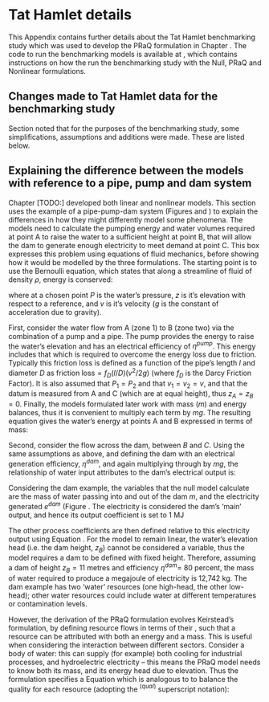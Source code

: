 # Tat Hamlet details {#sec:tat-details}

This Appendix contains further details about the Tat Hamlet benchmarking study which was used to develop the PRaQ formulation in Chapter \ref{sec:model-dev}. The code to run the benchmarking models is available at \url{https://github.com/tomravalde/model-development-code/tree/develop}, which contains instructions on how the run the benchmarking study with the Null, PRaQ and Nonlinear formulations.

## Changes made to Tat Hamlet data for the benchmarking study {#sec:tat-changes}

Section \ref{sec:tat-case-study} noted that for the purposes of the benchmarking study, some simplifications, assumptions and additions were made. These are listed below.

\begin{description}

\item [Simplifications] help ensure the benchmark study is user-friendly:

\begin{itemize}
\item The commercial sector (i.e. the shops, which sells 'final goods') will be ignored. These goods are directly imported, and are thus not managed by processes, so add nothing to the benchmark study
\item Amalgamate all livestock (chickens, dogs, buffalo, and cows) into a single 'livestock' category which produces all livestock products in the village (meat, dairy, and manure).
\item Amalgamate all agricultural activities into a single 'agriculture' category which produces all agricultural produced in the village (firewood, swidden, green manure, vegetables)
\end{itemize}

\item [Assumptions] account for the fact that the literature does not resolve Tat's energy flows down to their final use:

\begin{itemize}
\item Tat's total electricity use are split equally between domestic, agriculture, and water pumping purposes.
\item Tat's total heat output  = 5375.6 GJ/year [TODO: check source]. Assume this is split between domestic heating, cooking, and domestic hot water
\end{itemize}

\item [Additions] give the benchmarking study greater ability to test different types of formulation:

\begin{itemize}
\item A dam is added to the village. This generates electricity from the river water. As shown below, this will enable two types of linear formulation, and one type of nonlinear to be compared for their performance.
\item Each household will include cooking, space heating, and hot water heating processes.
\item The literature does not provide any spatial information regarding the point of demand and the location of processes. In order that the benchmarking can consider spatial disaggregation, Tat will be divided into four zones (each of which have equal demands for resources).
\end{itemize}

\end{description}

<!--
- literature seeks to understand the socio-environmental aspects of rural living, through a metabolism study of Tat Hamlet
- 105 households
- Average size = 4.4 people
- 69 hectares of farmland
- Small river, to supply the paddy field
- mainly agricultural community:
	- Wet rice paddy fileds
	- Swidden cultivation
	- Livestock
	- Collecting products from the forest, including non-timber forest products (NTFP) such as bamboo shoots, cassava roots and Canna, sold to visiting traders.
- Electricity available since 2001
- Dirt road (parallel to the river)
- Houses use electricity, water
- Other services: education and shops
- Flows include (p.15):
  	- paddy and swidden fields inputs
  	- Livestock: feed, productions, livestock sold, bought and killed
	  	- water (for feeding and washing)
  	- NTFP
	- firewood
	- bamboo (for fire and construction)
	- Household artefacts
	- Lamp oil, batteries and candles
	- gasoline for motorcycles
- System components (p18)
  	- Atmospohere
	- Fishpond
	- Forest
	- Grasslands
	- Ground
	- Home/tree gardens
	- Household
	- Household assests
	- Houses
	- Human population
	- Livestock
	- Middleman
	- External markets
	- Public structures
	- Paddy fields
	  	- Need more water
	- Swiden fields (forest areas on mountain slopes, can't be fertilised)
	- Shop
	- Storage of seeds etc.
	- Swidden fields
	- Water bodies
	- Other

- Paddy and Swidden fields both belong to 59% of the houses, though 26% only have pddy, and 5% only swidden
- Average paddy size = 1160m2
- Average swidden size = 1770m2
- 78% engage in logging
- Buffalo (56%), cows (51%), and pigs (47%) for meat (a few goats, and chickens)
- Construction materials also present as stocks and flows
- Annual rainfall 1840 mm/year
- p.28
  	- Biomass: rice, swidden, fruit and feg, fish from fish ponds, time and bamboo from forest, NLTP, livestock grazing (interal, external, or imports)
	- Water: household, livestock washing and drinking
	- Fuel and process foods and constructon materials (importes)
	- Outputs (dispolas): fertilisers, fishpond feed
	- Outputs (biomass): timber, NTFP, livestock products, live animals, harvests
	- Wastes and emissons: feces, incinerated products, household and agricultural wasates, durables, fossil-fuel emissions, wastewater, water varpour from drying agricultural and forest products
- biomass is dried, and unsed residue is thrown away
- Fishponds belong to 80 hoseholds
- pipes transport water to the home (p38)
- 20 households use 696 l of water per day
  	- 60 litres to wash 2 pigs, 10 l to feed 2 pigs
- 530 tons of firewood per year
- 95 tons per year of bamboo used for cooking fuel
- 60 tons per year bamboo shoots (=food), 30 t are sold at market
- Green manure (for paddy fileds and fishponds): 9.1 tons per year
- plant roots (medicinal and food) = (2.3 + 0.9 tons per year)
- 930 tons per year land products
  	- 120 tons imported
	- 810 land products from paddy, swidden, homes gardens and fish ponds
- Domestic extraction of food (biomass) = 408 t/yr (of which rice is 97 t/yr). This corresps. to by products (e.g. leaves) of 405 t/yr (107 t/yr)
- Household food imports = 81 t/yr (another 2 tons per year for seeds etc.)
- Imported meat: 2.6 t/yr
- Final goods: 46 t/year (e.g. appliances, herbicide etc.)
- Fossil fules: 4 tons per year
  	- 2.9 t/yr for motorbikes
	- 0.87 t/yr for petroleum lighting
	- 0.37 t/yr lamp oil
	- 0.19 t/yr lubricant oils
- Outputs:
  	- Water: 2600 t/yr extracted and thrown away; 630 tons per year evaporated from biomass
	- Wood: 230 t/yr, bamboo: 52 t/yr (cooking fuel)
	- Fish fee (palm leaves and broom grass): 6.6 and 12 tons per year
	- Lnad products: cassava leaves (270 t/yr), grass (46 t/yr), bran (30 t/yr) for fish feed
	- Land products: cassava stems (49 t/yr) for fields
	- H/hold biomass waste and food (49 t/yr) + rice straw (9.4 t/yr)
	- Manure: 270 t/yr (fertilizer and fish feed)
	- Final good wastes and emissions: 36 tons per year
- Stocks (2001). Feed in brackets in t/yr (e.g. cassava leaves, rice bran, etc.)
  	- Buffalo: 107 (7.8) 
  	- Cow: 138 (85)
  	- Pig: 214 (265)
  	- Chicken: 1600 (43)
  	- Dog: 46 (22)
  	- Goat: 8
  	- Duck: 65 (5.6)
- Livestock products (t/yr):
  	- Eggs: 0.038
	- Manure: 270 (210 in fishonds, 55 on paddy fields, 2.5 for home gardens)
	- Chicken meat: 0.26
	- Duck meat: 0.0056
	- Buffalo meat: 3.1
	- Cow meat: 0.57
	- Pig meat: 0.49
	- Goat meat: 0.11
	- Dog meat: 0.077
- Livestock feed (t/yr):
	- Chicken: 43
	- Duck: 5.6
	- Buffalo: 7.8
	- Cow: 85
	- Pig: 265
	- Goat: -
	- Dog: 22
-->

<!--
\begin{table}[]
\centering
\caption{My caption}
\label{tab:tat-resources}
\begin{tabular}{@{}llllll@{}}
\toprule
Resource                         & Demand & Number of import zones & Notes        &  &  \\ \midrule
water\_source                    &        & 1                      & See appendix &  &  \\
water\_generated                 &        & 0                      & See appendix &  &  \\
water\_qualDomestic              &        & 0                      & See appendix &  &  \\
water\_waste\_treatmentDomestic  &        & 0                      & See appendix &  &  \\
water\_pumped                    & 111    & 0                      & See appendix &  &  \\
\textit{elec}                    &        & 4                      & See appendix &  &  \\
\textit{appUse}                  & 1585   & 0                      & See appendix &  &  \\
water\_qualLivestock             &        & 0                      & See appendix &  &  \\
water\_waste\_treatmentLivestock &        & 0                      & See appendix &  &  \\
meat\_raw                        &        & 4                      & See appendix &  &  \\
veg\_raw                         &        & 4                      & See appendix &  &  \\
manure                           &        & 0                      & See appendix &  &  \\
manure\_green                    &        & 0                      & See appendix &  &  \\
fishFeed                         &        & 4                      & See appendix &  &  \\
water\_irrigation                &        & 0                      & See appendix &  &  \\
petrol                           &        & 4                      & See appendix &  &  \\
biomassMedium                    &        & 4                      & See appendix &  &  \\
firewood                         &        & 4                      & See appendix &  &  \\
biomassWet                       &        & 0                      & See appendix &  &  \\
fish\_raw                        &        & 4                      & See appendix &  &  \\
\textit{heat\_domestic}          & 896000 & 0                      & See appendix &  &  \\
\textit{heat\_stove}             &        & 0                      & See appendix &  &  \\
hotWater\_domestic               & 111    & 0                      & See appendix &  &  \\
meat\_cooked                     & 1.8    & 0                      & See appendix &  &  \\
veg\_cooked                      & 117    & 0                      & See appendix &  &  \\
fish\_cooked                     & 0.07   & 0                      & See appendix &  &  \\
CO2                              &        & 0                      & See appendix &  &  \\ \bottomrule
\end{tabular}
\end{table}
-->

## Explaining the difference between the models with reference to a pipe, pump and dam system {#sec:pipe-pump-damn}

Chapter [TODO:] developed both linear and nonlinear models. This section uses the example of a pipe-pump-dam system (Figures \ref{fig:pump-dam-example} and \ref{fig:pump-dam-RTN}) to explain the differences in how they might differently model some phenomena. The models need to calculate the pumping energy and water volumes required at point A to raise the water to a sufficient height at point B, that will allow the dam to generate enough electricity to meet demand at point C. This box expresses this problem using equations of fluid mechanics, before showing how it would be modelled by the three formulations. The starting point is to use the Bernoulli equation, which states that along a streamline of fluid of density $\rho$, energy is conserved:

\begin{figure}
	\centering
	\begin{spacing}{1.0}
	\sffamily
	\resizebox{\columnwidth}{!}{\input{05_model-development/pipe-dam-example.pdf_tex}}
	\end{spacing}
	\caption{An example to illustrate the difference between model formulations. There are two zones. Zone 2 has an electricity demand which can be met by a dam (a conversion process), also in zone 1. However, the water must first be pumped (via the pump -- a conversion process in zone 1) and transported to zone 2 via a pipe (transport process).}
	\label{fig:pump-dam-example}
\end{figure}


\begin{figure}
	\centering
	\includegraphics[width=0.8\textwidth]{05_model-development/pipe-dam-network.pdf}
	\caption{An RTN representation of Figure \ref{fig:pump-dam-example}. The electricity (E) required by the pump can be imported from outside the system; the amount required depends on the mass of water (W) to be pumped, and the elevation to which it needs pumping. The dashed arrow indicates that the electricity in Zone 2 is a demand.}
	\label{fig:pump-dam-RTN}
\end{figure}


\begin{align}
\frac{P}{\rho g} + z + \frac{v^2}{2g} = \mbox{constant}
\end{align}

where at a chosen point $P$ is the water's pressure, $z$ is it's elevation with respect to a reference, and $v$ is it's velocity ($g$ is the constant of acceleration due to gravity).

First, consider the water flow from A (zone 1) to B (zone two) via the combination of a pump and a pipe. The pump provides the energy to raise the water's elevation and has an electrical efficiency of $\eta^{pump}$. This energy includes that which is required to overcome the energy loss due to friction. Typically this friction loss is defined as a function of the pipe's length $l$ and diameter $D$ as $\mbox{friction loss} = f_D(l/D)(v^2/2g)$ (where $f_D$ is the Darcy Friction Factor). It is also assumed that $P_1=P_2$ and that $v_1=v_2=v$, and that the datum is measured from A and C (which are at equal height), thus $z_A=z_B=0$. Finally, the models formulated later work with mass ($m$) and energy balances, thus it is convenient to multiply each term by $mg$. The resulting equation gives the water's energy at points A and B expressed in terms of mass:

\begin{align}
%z_A  + \eta^{pump} \frac{\mbox{pump energy}}{\rho V g}  = z_B + F \frac{l}{D} \frac{v^2}{2g}
\eta^{pump} (\mbox{pump energy})  = m \left( gz_B + F \frac{l}{D} \frac{v^2}{2} \right) 
\end{align}

Second, consider the flow across the dam, between $B$ and $C$. Using the same assumptions as above, and defining the dam with an electrical generation efficiency, $\eta^{dam}$, and again multiplying through by $mg$, the relationship of water input attributes to the dam's electrical output is:

\begin{align}
mgz_B = \eta^{dam} (\mbox{elec gen})
\label{eq:damEnergy}
\end{align}

Considering the dam example, the variables that the null model calculate are the mass of water passing into and out of the dam $m$, and the electricity generated $e^{dam}$ (Figure \ref{fig:pump-dam-RTN}. The electricity is considered the dam's 'main' output, and hence its output coefficient is set to  1 MJ\footnote{This means that the process's rate, $F_{pz}$ becomes a one-to-one mapping of the resource production, which in this case is the dam's power.}

The other process coefficients are then defined relative to this electricity output using Equation \ref{eq:damEnergy}. For the model to remain linear, the water's elevation head (i.e. the dam height, $z_B$) cannot be considered a variable, thus the model requires a dam to be defined with fixed height. Therefore, assuming a dam of height $z_B=11$ metres and efficiency $\eta^{dam}=$ 80 percent, the mass of water required to produce a megajoule of electricity is 12,742 kg. The dam example has two 'water' resources (one high-head, the other low-head); other water resources could include water at different temperatures or contamination levels. 

However, the derivation of the PRaQ formulation evolves Keirstead's formulation, by defining resource flows in terms of their \emph{quality}, such that a resource can be attributed with both an energy and a mass. This is useful when considering the interaction between different sectors. Consider a body of water: this can supply (for example) both cooling for industrial processes, and hydroelectric electricity -- this means the PRaQ model needs to know both its mass, and its energy head due to elevation. Thus the formulation specifies a Equation \eqref{eq:praq_balance_qty} which is analogous to \eqref{eq:null_balance_qty} to balance the quality for each resource (adopting the $^{(qual)}$ superscript notation):
